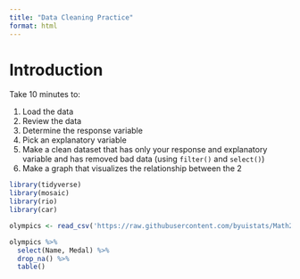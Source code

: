 ```yaml
---
title: "Data Cleaning Practice"
format: html
---
```


# Introduction

Take 10 minutes to:

  1. Load the data
  2. Review the data
  3. Determine the response variable
  4. Pick an explanatory variable
  5. Make a clean dataset that has only your response and explanatory variable and has removed bad data (using `filter()` and `select()`)
  6. Make a graph that visualizes the relationship between the 2



```r
library(tidyverse)
library(mosaic)
library(rio)
library(car)

olympics <- read_csv('https://raw.githubusercontent.com/byuistats/Math221D_Course/refs/heads/main/Data/Olympics.csv')

olympics %>%
  select(Name, Medal) %>%
  drop_na() %>%
  table()

```




